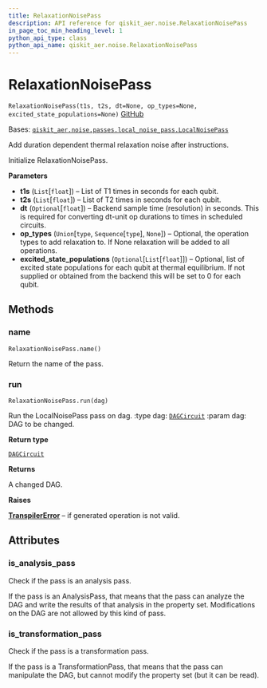 ```yaml
---
title: RelaxationNoisePass
description: API reference for qiskit_aer.noise.RelaxationNoisePass
in_page_toc_min_heading_level: 1
python_api_type: class
python_api_name: qiskit_aer.noise.RelaxationNoisePass
---
```


# RelaxationNoisePass

<span id="qiskit_aer.noise.RelaxationNoisePass" />

`RelaxationNoisePass(t1s, t2s, dt=None, op_types=None, excited_state_populations=None)` [GitHub](https://github.com/qiskit/qiskit-aer/tree/stable/0.11/qiskit_aer/noise/passes/relaxation_noise_pass.py "view source code")

Bases: [`qiskit_aer.noise.passes.local_noise_pass.LocalNoisePass`](qiskit_aer.noise.LocalNoisePass "qiskit_aer.noise.passes.local_noise_pass.LocalNoisePass")

Add duration dependent thermal relaxation noise after instructions.

Initialize RelaxationNoisePass.

**Parameters**

*   **t1s** (`List`\[`float`]) – List of T1 times in seconds for each qubit.
*   **t2s** (`List`\[`float`]) – List of T2 times in seconds for each qubit.
*   **dt** (`Optional`\[`float`]) – Backend sample time (resolution) in seconds. This is required for converting dt-unit op durations to times in scheduled circuits.
*   **op\_types** (`Union`\[`type`, `Sequence`\[`type`], `None`]) – Optional, the operation types to add relaxation to. If None relaxation will be added to all operations.
*   **excited\_state\_populations** (`Optional`\[`List`\[`float`]]) – Optional, list of excited state populations for each qubit at thermal equilibrium. If not supplied or obtained from the backend this will be set to 0 for each qubit.

## Methods

### name

<span id="qiskit_aer.noise.RelaxationNoisePass.name" />

`RelaxationNoisePass.name()`

Return the name of the pass.

### run

<span id="qiskit_aer.noise.RelaxationNoisePass.run" />

`RelaxationNoisePass.run(dag)`

Run the LocalNoisePass pass on dag. :type dag: [`DAGCircuit`](qiskit.dagcircuit.DAGCircuit "qiskit.dagcircuit.dagcircuit.DAGCircuit") :param dag: DAG to be changed.

**Return type**

[`DAGCircuit`](qiskit.dagcircuit.DAGCircuit "qiskit.dagcircuit.dagcircuit.DAGCircuit")

**Returns**

A changed DAG.

**Raises**

[**TranspilerError**](qiskit.transpiler.TranspilerError "qiskit.transpiler.TranspilerError") – if generated operation is not valid.

## Attributes

<span id="qiskit_aer.noise.RelaxationNoisePass.is_analysis_pass" />

### is\_analysis\_pass

Check if the pass is an analysis pass.

If the pass is an AnalysisPass, that means that the pass can analyze the DAG and write the results of that analysis in the property set. Modifications on the DAG are not allowed by this kind of pass.

<span id="qiskit_aer.noise.RelaxationNoisePass.is_transformation_pass" />

### is\_transformation\_pass

Check if the pass is a transformation pass.

If the pass is a TransformationPass, that means that the pass can manipulate the DAG, but cannot modify the property set (but it can be read).

